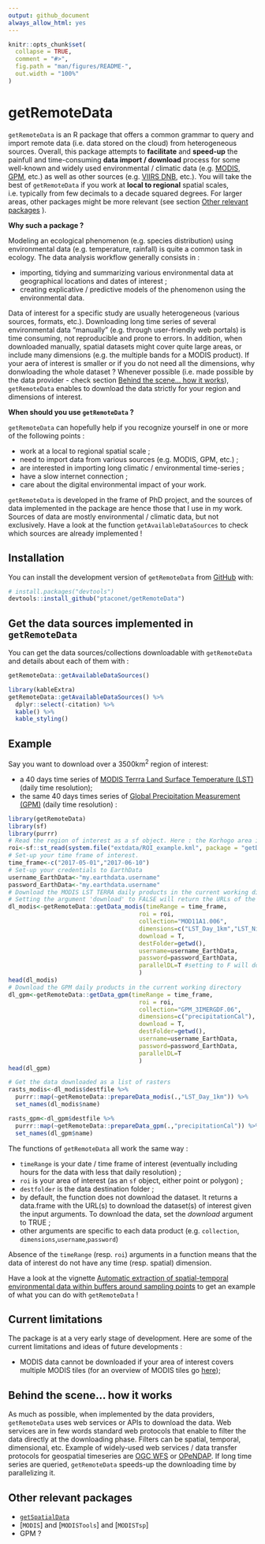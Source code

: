 ```yaml
---
output: github_document
always_allow_html: yes
---
```


<!-- README.md is generated from README.Rmd. Please edit that file -->

```r
knitr::opts_chunk$set(
  collapse = TRUE,
  comment = "#>",
  fig.path = "man/figures/README-",
  out.width = "100%"
)
```

# getRemoteData

<!-- badges: start -->
<!-- badges: end -->

`getRemoteData` is an R package that offers a common grammar to query and import remote data (i.e. data stored on the cloud) from heterogeneous sources. Overall, this package attempts to **facilitate** and **speed-up** the painfull and time-consuming **data import / download** process for some well-known and widely used environmental / climatic data (e.g. [MODIS](https://modis.gsfc.nasa.gov/), [GPM](https://www.nasa.gov/mission_pages/GPM/main/index.html), etc.) as well as other sources (e.g. [VIIRS DNB](https://ngdc.noaa.gov/eog/viirs/download_dnb_composites.html), etc.). You will take the best of `getRemoteData` if you work at **local to regional** spatial scales, i.e. typically from few decimals to a decade squared degrees. For larger areas, other packages might be more relevant (see section [Other relevant packages](#other-relevant-packages) ).

**Why such a package ?**  

Modeling an ecological phenomenon (e.g. species distribution) using environmental data (e.g. temperature, rainfall) is quite a common task in ecology. The data analysis workflow generally consists in : 

- importing, tidying and summarizing various environmental data at geographical locations and dates of interest ;
- creating explicative / predictive models of the phenomenon using the environmental data.

Data of interest for a specific study are usually heterogeneous (various sources, formats, etc.). Downloading long time series of several environmental data "manually" (e.g. through user-friendly web portals) is time consuming, not reproducible and prone to errors. In addition, when downloaded manually, spatial datasets might cover quite large areas, or include many dimensions (e.g. the multiple bands for a MODIS product). If your aera of interest is smaller or if you do not need all the dimensions, why donwloading the whole dataset ? Whenever possible (i.e. made possible by the data provider - check section [Behind the scene... how it  works](#behind-the-scene-...-how-it-works)), `getRemoteData` enables to download the data strictly for your region and dimensions of interest.

**When should you use `getRemoteData` ?**

`getRemoteData` can hopefully help if you recognize yourself in one or more of the following points :

- work at a local to regional spatial scale ; 
- need to import data from various sources (e.g. MODIS, GPM, etc.) ;
- are interested in importing long climatic / environmental time-series ; 
- have a slow internet connection ; 
- care about the digital environmental impact of your work.


`getRemoteData` is developed in the frame of PhD project, and the sources of data implemented in the package are hence those that I use in my work. Sources of data are mostly environmental / climatic data, but not exclusively. Have a look at the function `getAvailableDataSources` to check which sources are already implemented ! 

## Installation

You can install the development version of `getRemoteData` from [GitHub](https://github.com/) with: 

``` r
# install.packages("devtools")
devtools::install_github("ptaconet/getRemoteData")
```

## Get the data sources implemented in `getRemoteData`

You can get the data sources/collections downloadable with `getRemoteData` and details about each of them with : 

```r
getRemoteData::getAvailableDataSources()
```
```r
library(kableExtra)
getRemoteData::getAvailableDataSources() %>%
  dplyr::select(-citation) %>%
  kable() %>%
  kable_styling()
```

## Example

Say you want to download  over a 3500km^2^ region of interest:

- a 40 days time series of [MODIS Terrra Land Surface Temperature (LST)](https://dx.doi.org/10.5067/MODIS/MOD11A1.006) (daily time resolution);
- the same 40 days times series of [Global Precipitation Measurement (GPM)](https://doi.org/10.5067/GPM/IMERGDF/DAY/06) (daily time resolution) :

```r
library(getRemoteData)
library(sf)
library(purrr)
# Read the region of interest as a sf object. Here : the Korhogo area in Côte D'Ivoire
roi<-sf::st_read(system.file("extdata/ROI_example.kml", package = "getData"),quiet=T)
# Set-up your time frame of interest. 
time_frame<-c("2017-05-01","2017-06-10")
# Set-up your credentials to EarthData
username_EarthData<-"my.earthdata.username"
password_EarthData<-"my.earthdata.username"
# Download the MODIS LST TERRA daily products in the current working directory
# Setting the argument 'download' to FALSE will return the URLs of the products, without downloading them 
dl_modis<-getRemoteData::getData_modis(timeRange = time_frame,
                                     roi = roi,
                                     collection="MOD11A1.006",
                                     dimensions=c("LST_Day_1km","LST_Night_1km"),
                                     download = T,
                                     destFolder=getwd(),
                                     username=username_EarthData,
                                     password=password_EarthData,
                                     parallelDL=T #setting to F will download the data linearly
                                     )
head(dl_modis)
# Download the GPM daily products in the current working directory
dl_gpm<-getRemoteData::getData_gpm(timeRange = time_frame,
                                     roi = roi,
                                     collection="GPM_3IMERGDF.06",
                                     dimensions=c("precipitationCal"),
                                     download = T,
                                     destFolder=getwd(),
                                     username=username_EarthData,
                                     password=password_EarthData,
                                     parallelDL=T
                                     )
head(dl_gpm)

# Get the data downloaded as a list of rasters
rasts_modis<-dl_modis$destfile %>%
  purrr::map(~getRemoteData::prepareData_modis(.,"LST_Day_1km")) %>%
  set_names(dl_modis$name)

rasts_gpm<-dl_gpm$destfile %>%
  purrr::map(~getRemoteData::prepareData_gpm(.,"precipitationCal")) %>%
  set_names(dl_gpm$name)
```

The functions of `getRemoteData` all work the same way : 

- `timeRange` is your date / time frame of interest (eventually including hours for the data with less that daily resolution) ;
- `roi` is your area of interest (as an `sf` object, either point or polygon) ;
- `destfolder` is the data destination folder ;
- by default, the function does not download the dataset. It returns a data.frame with the URL(s) to download the dataset(s) of interest given the input arguments. To download the data, set the *download* argument to TRUE ;
- other arguments are specific to each data product (e.g. `collection`, `dimensions`,`username`,`password`)

Absence of the `timeRange` (resp. `roi`) arguments in a function means that the data of interest do not have any time (resp. spatial) dimension.

Have a look at the vignette [Automatic extraction of spatial-temporal environmental data within buffers around sampling points](https://ptaconet.github.io/malamodpkg/articles/import_tidy_transform_envdata.html) to get an example of what you can do with `getRemoteData` !

## Current limitations

The package is at a very early stage of development. Here are some of the current limitations and ideas of future developments : 

- MODIS data cannot be downloaded if your area of interest covers multiple MODIS tiles (for an overview of MODIS tiles go [here](https://modis.ornl.gov/files/modis_sin.kmz));

## Behind the scene... how it works

As much as possible, when implemented by the data providers, `getRemoteData` uses web services or APIs to download the data. Web services are in few words standard web protocols that enable to filter the data directly at the downloading phase. Filters can be spatial, temporal, dimensional, etc. Example of widely-used web services / data transfer protocols for geospatial timeseries are [OGC WFS](https://en.wikipedia.org/wiki/Web_Feature_Service) or [OPeNDAP](https://en.wikipedia.org/wiki/OPeNDAP). 
If long time series are queried, `getRemoteData` speeds-up the downloading time by parallelizing it.

## Other relevant packages

- [`getSpatialData`](http://jxsw.de/getSpatialData/)
- [`MODIS`] and [`MODISTools`] and [`MODISTsp`]
- GPM ?

